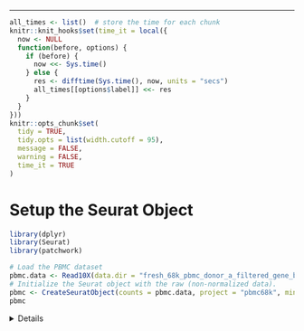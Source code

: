 ------------------------------------------------------------------------

```r
all_times <- list()  # store the time for each chunk
knitr::knit_hooks$set(time_it = local({
  now <- NULL
  function(before, options) {
    if (before) {
      now <<- Sys.time()
    } else {
      res <- difftime(Sys.time(), now, units = "secs")
      all_times[[options$label]] <<- res
    }
  }
}))
knitr::opts_chunk$set(
  tidy = TRUE,
  tidy.opts = list(width.cutoff = 95),
  message = FALSE,
  warning = FALSE,
  time_it = TRUE
)
```

# Setup the Seurat Object

```r
library(dplyr)
library(Seurat)
library(patchwork)

# Load the PBMC dataset
pbmc.data <- Read10X(data.dir = "fresh_68k_pbmc_donor_a_filtered_gene_bc_matrices/filtered_matrices_mex/hg19/")
# Initialize the Seurat object with the raw (non-normalized data).
pbmc <- CreateSeuratObject(counts = pbmc.data, project = "pbmc68k", min.cells = 3, min.features = 200)
pbmc

```

<details>


## QC and selecting cells for further analysis

```r
pbmc[["percent.mt"]] <- PercentageFeatureSet(pbmc, pattern = "^MT-")
```

<details>

<summary>**QC metrics**</summary>

```r
# Show QC metrics for the first 5 cells
head(pbmc@meta.data, 5)
```

</details>
\

Visualize QC metrics, and use these to filter cells.

-   filter cells that have unique feature counts over 2,500 or less than 200
-   filter cells that have \>5% mitochondrial counts

```r

#Visualize QC metrics as a violin plot
VlnPlot(pbmc, features = c("nFeature_RNA", "nCount_RNA", "percent.mt"), ncol = 3)

plot1 <- FeatureScatter(pbmc, feature1 = "nCount_RNA", feature2 = "percent.mt") 
plot2 <- FeatureScatter(pbmc, feature1 = "nCount_RNA", feature2 = "nFeature_RNA") 
plot1 + plot2

pbmc <- subset(pbmc, subset = nFeature_RNA > 200 & nFeature_RNA < 2500 & percent.mt < 5)
```

------------------------------------------------------------------------

# Normalizing the data


```r
pbmc <- NormalizeData(pbmc, normalization.method = "LogNormalize", scale.factor = 1e4)
```

# Identification of highly variable features (feature selection)

```r

pbmc <- FindVariableFeatures(pbmc, selection.method = 'mvp', nfeatures = 1000)

# Identify the 10 most highly variable genes
top10 <- head(VariableFeatures(pbmc), 10)

# plot variable features with and without labels
plot1 <- VariableFeaturePlot(pbmc)
plot2 <- LabelPoints(plot = plot1, points = top10, repel = TRUE)
plot1 + plot2
```

# Scaling the data

```r
all.genes <- rownames(pbmc)
pbmc <- ScaleData(pbmc, features = all.genes, vars.to.regress = "percent.mt")
```


# Perform linear dimensional reduction


```r
pbmc <- RunPCA(pbmc, features = VariableFeatures(object = pbmc))
```


```r
# Examine and visualize PCA results a few different ways
print(pbmc[['pca']], dims = 1:5, nfeatures = 5)
VizDimLoadings(pbmc, dims = 1:2, reduction = 'pca')
DimPlot(pbmc, reduction = 'pca')
```


```r
DimHeatmap(pbmc, dims = 1, cells = 500, balanced = TRUE)
```

```r
DimHeatmap(pbmc, dims = 1:50, cells = 500, balanced = TRUE)
```

# Determine the 'dimensionality' of the dataset

```r
ElbowPlot(pbmc, ndims = 50)
```

```r
pbmc <- JackStraw(pbmc, num.replicate = 100)
pbmc <- ScoreJackStraw(pbmc, dims = 1:20) 
```

The `JackStrawPlot()` function provides a visualization tool for comparing the distribution of p-values for each PC with a uniform distribution (dashed line). 'Significant' PCs will show a strong enrichment of features with low p-values (solid curve above the dashed line). In this case it appears that there is a sharp drop-off in significance after the first 10-12 PCs.

```r
JackStrawPlot(pbmc, dims = 1:20)
```


# Cluster the cells

```r
pca_embeddings <- Embeddings(pbmc, reduction = "pca")[, 1:50]
set.seed(123)  
km_res <- kmeans(pca_embeddings, centers = 10)
pbmc$kmeans_cluster <- as.factor(km_res$cluster)
Idents(pbmc) <- pbmc$kmeans_cluster
```

# Run tSNE

```r
pbmc <- RunTSNE(pbmc, dims = 1:50)
```

# Visualize tSNE

```r
DimPlot(pbmc, reduction = "tsne", group.by = "kmeans_cluster", label = TRUE) + ggtitle("t-SNE: K-means Clusters (k=10)")
```

```r
saveRDS(pbmc, file = "pbmc_68k.rds")
```



## Subclustering within Each K-means Cluster


```r
library(cluster)
library(factoextra)
Idents(pbmc) <- pbmc$kmeans_cluster 
pbmc$subcluster <- NA

for (cluster_id in levels(pbmc$kmeans_cluster)) {
  cat("Processing cluster", cluster_id, "\n")
  
  subset_cells <- subset(pbmc, idents = cluster_id)
  
  if (ncol(subset_cells) < 10) {
    message("Too few cells in cluster ", cluster_id, ", skipping...")
    next
  }
  
  subset_pca <- Embeddings(subset_cells, reduction = "pca")[, 1:50]
  
  wss <- sapply(1:6, function(k) {
    kmeans(subset_pca, centers = k, nstart = 10)$tot.withinss
  })
  optimal_k <- which.min(diff(diff(wss))) + 1
  optimal_k <- max(2, min(optimal_k, 5))
  
  # Run K-means
  km_sub <- kmeans(subset_pca, centers = optimal_k, nstart = 10)
  
  pbmc$subcluster[Cells(subset_cells)] <- paste0(cluster_id, "_", km_sub$cluster)
}

```

```r
library(patchwork)  
Idents(pbmc) <- pbmc$subcluster

plots <- list()

# Loop through each original K-means cluster and generate a DimPlot
for (cluster_id in levels(pbmc$kmeans_cluster)) {
  
  cells_in_cluster <- WhichCells(pbmc, expression = kmeans_cluster == cluster_id)
  subset_obj <- subset(pbmc, cells = cells_in_cluster)
  
  p <- DimPlot(subset_obj, reduction = "tsne", group.by = "subcluster", label = TRUE) +
    ggtitle(paste("Cluster", cluster_id))
  
  plots[[cluster_id]] <- p
}
# Arrange all plots in a grid (2 rows x 5 columns)
wrap_plots(plots, ncol = 3)
```
